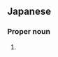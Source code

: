 ==Japanese==
{{ja-kanjitab|むろ|き|yomi=k}}

===Proper noun===
{{ja-pos|proper|むろき}}

# {{surname|lang=ja|sort=むろき}}